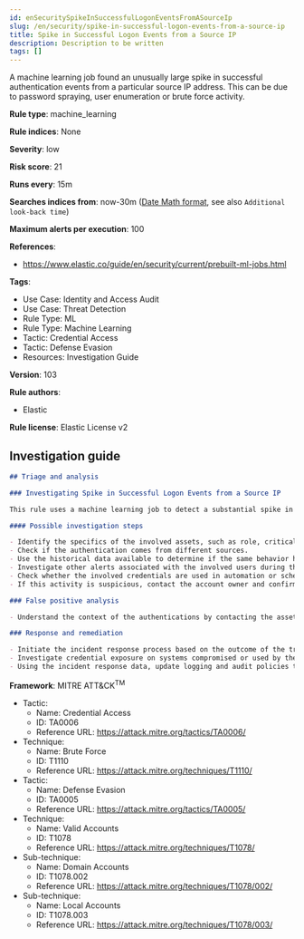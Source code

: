 ```yaml
---
id: enSecuritySpikeInSuccessfulLogonEventsFromASourceIp
slug: /en/security/spike-in-successful-logon-events-from-a-source-ip
title: Spike in Successful Logon Events from a Source IP
description: Description to be written
tags: []
---
```


<div id="spike-in-successful-logon-events-from-a-source-ip"></div>

A machine learning job found an unusually large spike in successful authentication events from a particular source IP address. This can be due to password spraying, user enumeration or brute force activity.

**Rule type**: machine_learning

**Rule indices**: None

**Severity**: low

**Risk score**: 21

**Runs every**: 15m

**Searches indices from**: now-30m ([Date Math format](((ref))/common-options.html#date-math), see also <DocLink id="enSecurityRulesUiCreate" section="set-the-rules-schedule">`Additional look-back time`</DocLink>)

**Maximum alerts per execution**: 100

**References**: 

* https://www.elastic.co/guide/en/security/current/prebuilt-ml-jobs.html

**Tags**: 

* Use Case: Identity and Access Audit
* Use Case: Threat Detection
* Rule Type: ML
* Rule Type: Machine Learning
* Tactic: Credential Access
* Tactic: Defense Evasion
* Resources: Investigation Guide

**Version**: 103

**Rule authors**: 

* Elastic

**Rule license**: Elastic License v2

## Investigation guide

```markdown
## Triage and analysis

### Investigating Spike in Successful Logon Events from a Source IP

This rule uses a machine learning job to detect a substantial spike in successful authentication events. This could indicate post-exploitation activities that aim to test which hosts, services, and other resources the attacker can access with the compromised credentials.

#### Possible investigation steps

- Identify the specifics of the involved assets, such as role, criticality, and associated users.
- Check if the authentication comes from different sources.
- Use the historical data available to determine if the same behavior happened in the past.
- Investigate other alerts associated with the involved users during the past 48 hours.
- Check whether the involved credentials are used in automation or scheduled tasks.
- If this activity is suspicious, contact the account owner and confirm whether they are aware of it.

### False positive analysis

- Understand the context of the authentications by contacting the asset owners. If this activity is related to a new business process or newly implemented (approved) technology, consider adding exceptions — preferably with a combination of user and source conditions.

### Response and remediation

- Initiate the incident response process based on the outcome of the triage.
- Investigate credential exposure on systems compromised or used by the attacker to ensure all compromised accounts are identified. Reset passwords for these accounts and other potentially compromised credentials, such as email, business systems, and web services.
- Using the incident response data, update logging and audit policies to improve the mean time to detect (MTTD) and the mean time to respond (MTTR).

```

**Framework**: MITRE ATT&CK<sup>TM</sup>

* Tactic:
    * Name: Credential Access
    * ID: TA0006
    * Reference URL: https://attack.mitre.org/tactics/TA0006/
* Technique:
    * Name: Brute Force
    * ID: T1110
    * Reference URL: https://attack.mitre.org/techniques/T1110/
* Tactic:
    * Name: Defense Evasion
    * ID: TA0005
    * Reference URL: https://attack.mitre.org/tactics/TA0005/
* Technique:
    * Name: Valid Accounts
    * ID: T1078
    * Reference URL: https://attack.mitre.org/techniques/T1078/
* Sub-technique:
    * Name: Domain Accounts
    * ID: T1078.002
    * Reference URL: https://attack.mitre.org/techniques/T1078/002/
* Sub-technique:
    * Name: Local Accounts
    * ID: T1078.003
    * Reference URL: https://attack.mitre.org/techniques/T1078/003/

